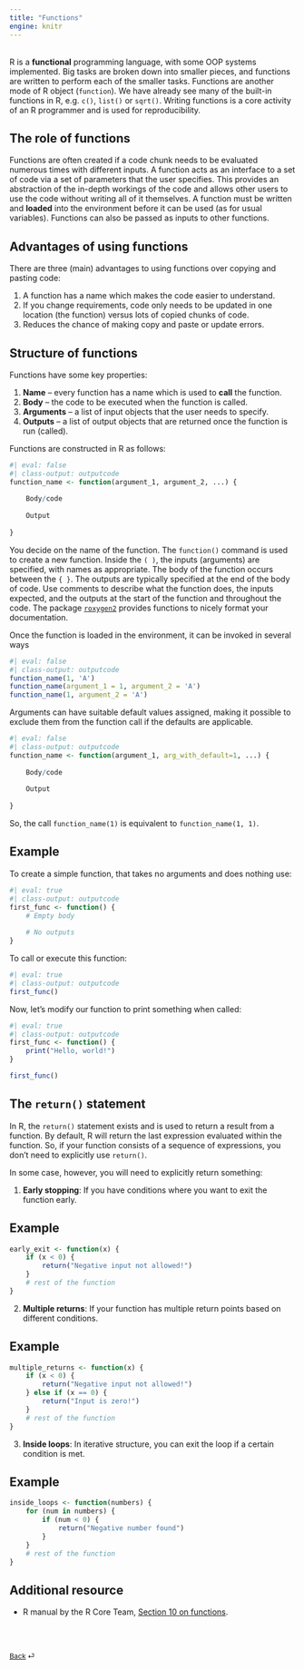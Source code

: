 ```yaml
---
title: "Functions"
engine: knitr
---
```


<br>
R is a **functional** programming language, with some OOP systems implemented.
Big tasks are broken down into smaller pieces, and functions are written to
perform each of the smaller tasks. Functions are another mode of R object (`function`). We have already see many of the built-in functions in R, e.g.
`c()`, `list()` or `sqrt()`. Writing functions is a core activity of an R
programmer and is used for reproducibility.

## The role of functions

Functions are often created if a code chunk needs to be evaluated numerous times
with different inputs. A function acts as an interface to a set of code via a
set of parameters that the user specifies. This provides an abstraction of the
in-depth workings of the code and allows other users to use the code without
writing all of it themselves. A function must be written and **loaded** into the
environment before it can be used (as for usual variables). Functions can also
be passed as inputs to other functions.

## Advantages of using functions

There are three (main) advantages to using functions over copying and pasting code:

1.  A function has a name which makes the code easier to understand.
2.  If you change requirements, code only needs to be updated in one location
    (the function) versus lots of copied chunks of code.
3.  Reduces the chance of making copy and paste or update errors.

## Structure of functions

Functions have some key properties:

1.  **Name** -- every function has a name which is used to **call** the function.
2.  **Body** -- the code to be executed when the function is called.
3.  **Arguments** -- a list of input objects that the user needs to specify.
4.  **Outputs** -- a list of output objects that are returned once the function
    is run (called).

Functions are constructed in R as follows:

```r
#| eval: false
#| class-output: outputcode
function_name <- function(argument_1, argument_2, ...) {
    
    Body/code
    
    Output
    
}
```

You decide on the name of the function. The `function()` command is used to
create a new function. Inside the `( )`, the inputs (arguments) are specified,
with names as appropriate. The body of the function occurs between the `{ }`.
The outputs are typically specified at the end of the body of code. Use comments
to describe what the function does, the inputs expected, and the outputs at the
start of the function and throughout the code. The package
[`roxygen2`](https://roxygen2.r-lib.org) provides functions to nicely format
your documentation.

Once the function is loaded in the environment, it can be invoked in several ways
```r
#| eval: false
#| class-output: outputcode
function_name(1, 'A')
function_name(argument_1 = 1, argument_2 = 'A')
function_name(1, argument_2 = 'A')
```

Arguments can have suitable default values assigned, making it possible to exclude them from the function call if the defaults are applicable.

```r
#| eval: false
#| class-output: outputcode
function_name <- function(argument_1, arg_with_default=1, ...) {
    
    Body/code
    
    Output
    
}
```

So, the call `function_name(1)` is equivalent to `function_name(1, 1)`.

::: {.callout-note appearance="simple"}

## Example

To create a simple function, that takes no arguments and does nothing use:

```r
#| eval: true
#| class-output: outputcode
first_func <- function() {
    # Empty body
    
    # No outputs
}
```

To call or execute this function:

```r
#| eval: true
#| class-output: outputcode
first_func()
```

Now, let's modify our function to print something when called:

```r
#| eval: true
#| class-output: outputcode
first_func <- function() {
    print("Hello, world!")
}

first_func()
```
:::

## The `return()` statement

In R, the `return()` statement exists and is used to return a result from a function. By default, R will return the last expression evaluated within the function. So, if your function consists of a sequence of expressions, you don't need to explicitly use `return()`.

In some case, however, you will need to explicitly return something:

1. **Early stopping**: If you have conditions where you want to exit the function early.

::: {.callout-note appearance="simple"}

## Example

```r
early_exit <- function(x) {
    if (x < 0) {
        return("Negative input not allowed!")
    }
    # rest of the function
}
```

:::

2. **Multiple returns**: If your function has multiple return points based on different conditions. 

::: {.callout-note appearance="simple"}

## Example

```r
multiple_returns <- function(x) {
    if (x < 0) {
        return("Negative input not allowed!")
    } else if (x == 0) {
        return("Input is zero!")
    }
    # rest of the function
}
```

:::

3. **Inside loops**: In iterative structure, you can exit the loop if a certain condition is met.

::: {.callout-note appearance="simple"}

## Example

```r
inside_loops <- function(numbers) {
    for (num in numbers) {
        if (num < 0) {
            return("Negative number found")
        }
    }
    # rest of the function
}
```

:::

## Additional resource

- R manual by the R Core Team, [Section 10 on functions](https://cran.r-project.org/doc/manuals/r-release/R-intro.html#Writing-your-own-functions).

<br><br>

::: {style="font-size: 0.875em;"}
[Back](/weeks/week-1.qmd) ⏎
:::